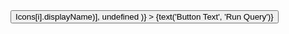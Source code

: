 

<Meta title="Components/Button" component={Button} />

<Preview>
	<Story name="Button" parameters={{ decorators: [withKnobs] }}>
		<Button
			intent={select('intent', ['primary', 'info', 'danger'])}
			fontSize={select('fontSize', Object.keys(fontSizes.desktop), 's1')}
			fontColor={select('fontColor', allColors, allColors.blue000)}
			icon={select(
				'icon',
				['none', ...Object.keys(Icons).map((i) => Icons[i].displayName)],
				undefined
			)}
		>
			{text('Button Text', 'Run Query')}
		</Button>
	</Story>
</Preview>

<Props of={Button} />
